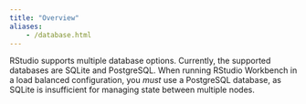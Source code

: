```yaml
---
title: "Overview"
aliases:
	- /database.html
---
```


RStudio supports multiple database options. Currently, the supported databases are SQLite and PostgreSQL. When running RStudio Workbench in a load balanced configuration, you *must* use a PostgreSQL database, as SQLite is insufficient for managing state between multiple nodes.

